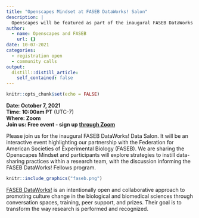 ```yaml
---
title: "Openscapes Mindset at FASEB DataWorks! Salon"
description: |
  Openscapes will be featured as part of the inaugural FASEB DataWorks! Salon. 
author:
  - name: Openscapes and FASEB
    url: {}
date: 10-07-2021
categories: 
  - registration open
  - community calls
output:
  distill::distill_article:
    self_contained: false
---
```



```r
knitr::opts_chunk$set(echo = FALSE)
```

<!---****[View event summary & video](https://www.openscapes.org/blog/2021/05/27/tara-robertson/)**  **  --->
**Date: October 7, 2021**\
**Time: 10:00am PT** (UTC-7)\
**Where: Zoom**\
**Join us: Free event - sign up [through Zoom](https://zoom.us/meeting/register/tJMscO6trjsrEtXnAumLngDhotvEG-NvNyaS)**

Please join us for the inaugural FASEB DataWorks! Data Salon. It will be an interactive event highlighting our partnership with the Federation for American Societies of Experimental Biology (FASEB).
We are sharing the Openscapes Mindset and participants will explore strategies to instill data-sharing practices within a research team, with the discussion informing the FASEB DataWorks! Fellows program.


```r
knitr::include_graphics("faseb.png")  
```

[FASEB DataWorks!](https://www.faseb.org/Science-Policy-and-Advocacy/Science-Policy-Research-Issues/Data-Science-and-Informatics/Data-Sharing-and-Reuse) is an intentionally open and collaborative approach to promoting culture change in the biological and biomedical sciences through conversation spaces, training, peer support, and prizes. Their goal is to transform the way research is performed and recognized. 